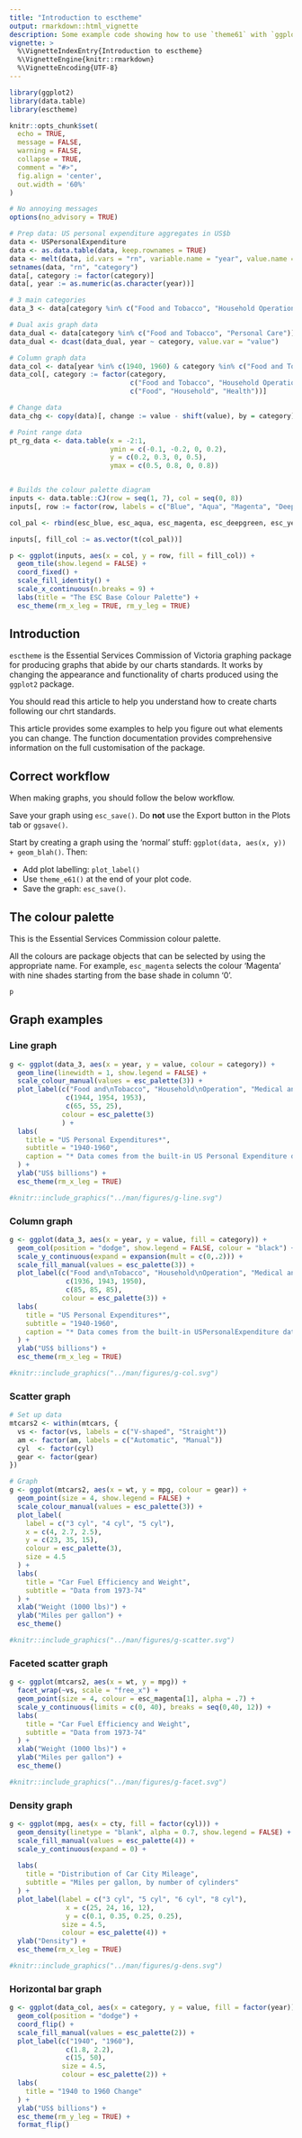 ```yaml
---
title: "Introduction to esctheme"
output: rmarkdown::html_vignette
description: Some example code showing how to use `theme61` with `ggplot2` graphs.
vignette: >
  %\VignetteIndexEntry{Introduction to esctheme}
  %\VignetteEngine{knitr::rmarkdown}
  %\VignetteEncoding{UTF-8}
---
```



```r
library(ggplot2)
library(data.table)
library(esctheme)

knitr::opts_chunk$set(
  echo = TRUE,
  message = FALSE,
  warning = FALSE,
  collapse = TRUE,
  comment = "#>",
  fig.align = 'center', 
  out.width = '60%'
)

# No annoying messages
options(no_advisory = TRUE)

# Prep data: US personal expenditure aggregates in US$b
data <- USPersonalExpenditure
data <- as.data.table(data, keep.rownames = TRUE)
data <- melt(data, id.vars = "rn", variable.name = "year", value.name = "value")
setnames(data, "rn", "category")
data[, category := factor(category)]
data[, year := as.numeric(as.character(year))]

# 3 main categories
data_3 <- data[category %in% c("Food and Tobacco", "Household Operation", "Medical and Health")]

# Dual axis graph data
data_dual <- data[category %in% c("Food and Tobacco", "Personal Care")]
data_dual <- dcast(data_dual, year ~ category, value.var = "value")

# Column graph data
data_col <- data[year %in% c(1940, 1960) & category %in% c("Food and Tobacco", "Household Operation", "Medical and Health")]
data_col[, category := factor(category, 
                              c("Food and Tobacco", "Household Operation", "Medical and Health"),
                              c("Food", "Household", "Health"))]

# Change data
data_chg <- copy(data)[, change := value - shift(value), by = category]

# Point range data
pt_rg_data <- data.table(x = -2:1, 
                         ymin = c(-0.1, -0.2, 0, 0.2), 
                         y = c(0.2, 0.3, 0, 0.5), 
                         ymax = c(0.5, 0.8, 0, 0.8))


# Builds the colour palette diagram
inputs <- data.table::CJ(row = seq(1, 7), col = seq(0, 8))
inputs[, row := factor(row, labels = c("Blue", "Aqua", "Magenta", "Deepgreen", "Yellow", "Orange", "Red"))]

col_pal <- rbind(esc_blue, esc_aqua, esc_magenta, esc_deepgreen, esc_yellow, esc_orange, esc_red)

inputs[, fill_col := as.vector(t(col_pal))]

p <- ggplot(inputs, aes(x = col, y = row, fill = fill_col)) +
  geom_tile(show.legend = FALSE) +
  coord_fixed() +
  scale_fill_identity() +
  scale_x_continuous(n.breaks = 9) +
  labs(title = "The ESC Base Colour Palette") +
  esc_theme(rm_x_leg = TRUE, rm_y_leg = TRUE)

```


## Introduction

`esctheme` is the Essential Services Commission of Victoria graphing package for producing graphs that abide by our charts standards. It works by changing the appearance and functionality of charts produced using the `ggplot2` package.

You should read this article to help you understand how to create charts following our chrt standards.

This article provides some examples to help you figure out what elements you can change. The function documentation provides comprehensive information on the full customisation of the package.


## Correct workflow

When making graphs, you should follow the below workflow. 

Save your graph using `esc_save()`. Do **not** use the Export button in the Plots tab or `ggsave()`.

Start by creating a graph using the 'normal' stuff: `ggplot(data, aes(x, y)) + geom_blah()`. Then:

- Add plot labelling: `plot_label()`
- Use `theme_e61()` at the end of your plot code. 
- Save the graph: `esc_save()`.


## The colour palette

This is the Essential Services Commission colour palette. 

All the colours are package objects that can be selected by using the appropriate name. For example, `esc_magenta` selects the colour 'Magenta' with nine shades starting from the base shade in column '0'.

```r
p
```


## Graph examples

### Line graph {#line}

```r
g <- ggplot(data_3, aes(x = year, y = value, colour = category)) + 
  geom_line(linewidth = 1, show.legend = FALSE) +
  scale_colour_manual(values = esc_palette(3)) +
  plot_label(c("Food and\nTobacco", "Household\nOperation", "Medical and\nHealth"),
              c(1944, 1954, 1953),
              c(65, 55, 25),
             colour = esc_palette(3)
             ) +
  labs(
    title = "US Personal Expenditures*",
    subtitle = "1940-1960",
    caption = "* Data comes from the built-in US Personal Expenditure dataset."
  ) +
  ylab("US$ billions") +
  esc_theme(rm_x_leg = TRUE)

```

```r
#knitr::include_graphics("../man/figures/g-line.svg")
```

### Column graph {#column}

```r
g <- ggplot(data_3, aes(x = year, y = value, fill = category)) + 
  geom_col(position = "dodge", show.legend = FALSE, colour = "black") +
  scale_y_continuous(expand = expansion(mult = c(0,.2))) +
  scale_fill_manual(values = esc_palette(3)) +
  plot_label(c("Food and\nTobacco", "Household\nOperation", "Medical and\nHealth"),
              c(1936, 1943, 1950),
              c(85, 85, 85),
             colour = esc_palette(3)) +
  labs(
    title = "US Personal Expenditures*",
    subtitle = "1940-1960",
    caption = "* Data comes from the built-in USPersonalExpenditure dataset."
  ) +
  ylab("US$ billions") +
  esc_theme(rm_x_leg = TRUE)


```

```r
#knitr::include_graphics("../man/figures/g-col.svg")
```

### Scatter graph {#scatter}

```r

# Set up data
mtcars2 <- within(mtcars, {
  vs <- factor(vs, labels = c("V-shaped", "Straight"))
  am <- factor(am, labels = c("Automatic", "Manual"))
  cyl  <- factor(cyl)
  gear <- factor(gear)
})

# Graph
g <- ggplot(mtcars2, aes(x = wt, y = mpg, colour = gear)) +
  geom_point(size = 4, show.legend = FALSE) +
  scale_colour_manual(values = esc_palette(3)) +
  plot_label(
    label = c("3 cyl", "4 cyl", "5 cyl"),
    x = c(4, 2.7, 2.5),
    y = c(23, 35, 15),
    colour = esc_palette(3),
    size = 4.5
  ) +
  labs(
    title = "Car Fuel Efficiency and Weight",
    subtitle = "Data from 1973-74"
  ) +
  xlab("Weight (1000 lbs)") +
  ylab("Miles per gallon") +
  esc_theme()

```

```r
#knitr::include_graphics("../man/figures/g-scatter.svg")
```

### Faceted scatter graph {#facet}

```r
g <- ggplot(mtcars2, aes(x = wt, y = mpg)) +
  facet_wrap(~vs, scale = "free_x") +
  geom_point(size = 4, colour = esc_magenta[1], alpha = .7) +
  scale_y_continuous(limits = c(0, 40), breaks = seq(0,40, 12)) +
  labs(
    title = "Car Fuel Efficiency and Weight",
    subtitle = "Data from 1973-74"
  ) +
  xlab("Weight (1000 lbs)") +
  ylab("Miles per gallon") +
  esc_theme()

```

```r
#knitr::include_graphics("../man/figures/g-facet.svg")
```

### Density graph {#density}

```r
g <- ggplot(mpg, aes(x = cty, fill = factor(cyl))) + 
  geom_density(linetype = "blank", alpha = 0.7, show.legend = FALSE) +
  scale_fill_manual(values = esc_palette(4)) +
  scale_y_continuous(expand = 0) +
  
  labs(
    title = "Distribution of Car City Mileage",
    subtitle = "Miles per gallon, by number of cylinders"
  ) +
  plot_label(label = c("3 cyl", "5 cyl", "6 cyl", "8 cyl"),
              x = c(25, 24, 16, 12),
              y = c(0.1, 0.35, 0.25, 0.25),
             size = 4.5,
             colour = esc_palette(4)) +
  ylab("Density") +
  esc_theme(rm_x_leg = TRUE)

```

```r
#knitr::include_graphics("../man/figures/g-dens.svg")
```

### Horizontal bar graph {#flippedbar}



```r
g <- ggplot(data_col, aes(x = category, y = value, fill = factor(year))) +
  geom_col(position = "dodge") +
  coord_flip() +
  scale_fill_manual(values = esc_palette(2)) +
  plot_label(c("1940", "1960"),
              c(1.8, 2.2),
              c(15, 50),
             size = 4.5,
             colour = esc_palette(2)) +
  labs(
    title = "1940 to 1960 Change"
  ) +
  ylab("US$ billions") +
  esc_theme(rm_y_leg = TRUE) +
  format_flip()

```








